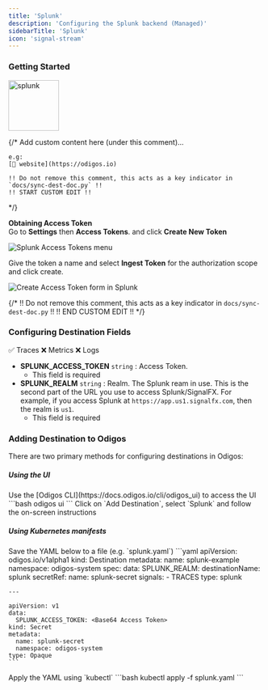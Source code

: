 ```yaml
---
title: 'Splunk'
description: 'Configuring the Splunk backend (Managed)'
sidebarTitle: 'Splunk'
icon: 'signal-stream'
---
```


### Getting Started

<img src='https://d15jtxgb40qetw.cloudfront.net/splunk.svg' alt='splunk' width="100" height="100" className="not-prose" />

{/*
    Add custom content here (under this comment)...

    e.g:
    [🔗 website](https://odigos.io)

    !! Do not remove this comment, this acts as a key indicator in `docs/sync-dest-doc.py` !!
    !! START CUSTOM EDIT !!
*/}

**Obtaining Access Token**<br />
Go to **Settings** then **Access Tokens**. and click **Create New Token**

<Frame>
  <img src="/backends/images/splunk1.png" alt="Splunk Access Tokens menu" />
</Frame>

Give the token a name and select **Ingest Token** for the authorization scope and click create.

<Frame>
  <img src="/backends/images/splunk2.png" alt="Create Access Token form in Splunk" />
</Frame>

{/*
    !! Do not remove this comment, this acts as a key indicator in `docs/sync-dest-doc.py` !!
    !! END CUSTOM EDIT !!
*/}

### Configuring Destination Fields

<Accordion title="Supported Signals:">
  ✅ Traces
  ❌ Metrics
  ❌ Logs
</Accordion>

- **SPLUNK_ACCESS_TOKEN** `string` : Access Token.
  - This field is required
- **SPLUNK_REALM** `string` : Realm. The Splunk ream in use. This is the second part of the URL you use to access Splunk/SignalFX. For example, if you access Splunk at `https://app.us1.signalfx.com`, then the realm is `us1`.
  - This field is required

### Adding Destination to Odigos

There are two primary methods for configuring destinations in Odigos:

##### **Using the UI**

<Steps>
  <Step>
    Use the [Odigos CLI](https://docs.odigos.io/cli/odigos_ui) to access the UI
    ```bash
    odigos ui
    ```
  </Step>
  <Step>
    Click on `Add Destination`, select `Splunk` and follow the on-screen instructions
  </Step>
</Steps>

##### **Using Kubernetes manifests**

<Steps>
  <Step>
    Save the YAML below to a file (e.g. `splunk.yaml`)
    ```yaml
    apiVersion: odigos.io/v1alpha1
    kind: Destination
    metadata:
      name: splunk-example
      namespace: odigos-system
    spec:
      data:
        SPLUNK_REALM: <Realm>
      destinationName: splunk
      secretRef:
        name: splunk-secret
      signals:
      - TRACES
      type: splunk

    ---

    apiVersion: v1
    data:
      SPLUNK_ACCESS_TOKEN: <Base64 Access Token>
    kind: Secret
    metadata:
      name: splunk-secret
      namespace: odigos-system
    type: Opaque
    ```
  </Step>
  <Step>
    Apply the YAML using `kubectl`
    ```bash
    kubectl apply -f splunk.yaml
    ```
  </Step>
</Steps>